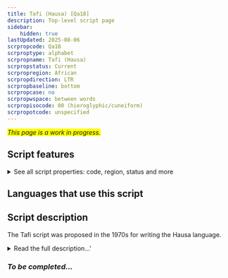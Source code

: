 ```yaml
---
title: Tafi (Hausa) [Qa18]
description: Top-level script page
sidebar:
    hidden: true
lastUpdated: 2025-08-06
scrpropcode: Qa18
scrproptype: alphabet
scrpropname: Tafi (Hausa)
scrpropstatus: Current
scrpropregion: African
scrpropdirection: LTR
scrpropbaseline: bottom
scrpropcase: no
scrpropwspace: between words
scrpropisocode: 00 (hieroglyphic/cuneiform)
scrpropotcode: unspecified
---
```


<span style='background-color:yellow'>_This page is a work in progress._</span>


## Script features

<details>
<summary> See all script properties: code, region, status and more</summary>
<ScriptInfo />
</details>

## Languages that use this script

<WsList script='Qa18' wsMax='5' />

## Script description

The Tafi script was proposed in the 1970s for writing the Hausa language.

<details><summary>Read the full description...'</summary>_Not yet available._</details>

### _To be completed..._


